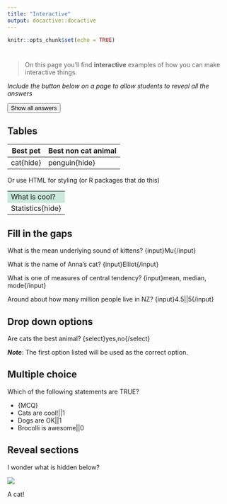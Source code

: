 ---
title: "Interactive"
output: docactive::docactive
---

```{r setup, include=FALSE}
knitr::opts_chunk$set(echo = TRUE)
```

# {.tabset}

> On this page you'll find **interactive** examples of how you can make interactive things.

*Include the button below on a page to allow students to reveal all the answers*

<button id='showAnswers' class='doc'>Show all answers</button>

## Tables 

Best pet | Best non cat animal
--- | -----
cat{hide} | penguin{hide}

Or use HTML for styling (or R packages that do this)

<table>
  <tr>
    <td style="background-color:#cae8dc"> What is cool?</td>
  </tr>
  <tr>
    <td> Statistics{hide}</td>
  </tr>
</table>

## Fill in the gaps

What is the mean underlying sound of kittens? {input}Mu{/input}

What is the name of Anna's cat? {input}Elliot{/input}

What is one of measures of central tendency? {input}mean, median, mode{/input}

Around about how many million people live in NZ? {input}4.5||5{/input}

## Drop down options

Are cats the best animal? {select}yes,no{/select}

***Note***: The first option listed will be used as the correct option.

## Multiple choice

Which of the following statements are TRUE?

 - {MCQ}
 - Cats are cool!||1
 - Dogs are OK||1
 - Brocolli is awesome||0

## Reveal sections

I wonder what is hidden below?

::: {.reveal}

![](https://media.giphy.com/media/f8ywYgttpGzzVPH5AO/giphy.gif)

A cat!

:::
